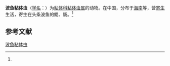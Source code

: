 {{Speciesbox
| name = 波鱼粘体虫
| status = 
| status_system = 
| image = 
| genus = Myxosoma
| species = rasborae
| authority = (Chen, 1998)<ref name='id9342'>{{cite web| url =http://www.bioinfo.cn/db05/BjdwSpecies.php?action=view&id=9342| title =波鱼粘体虫| work =《中国动物物种编目数据库》| publisher =中国科学院微生物研究所| author =中国科学院动物研究所| accessdate =2009-04-16| deadurl =yes| archiveurl =https://web.archive.org/web/20160305021605/http://www.bioinfo.cn/db05/BjdwSpecies.php?action=view&id=9342| archivedate =2016-03-05}}</ref>
}}

'''波鱼粘体虫'''（[[学名|学名]]：{{lang|la|''Myxosoma rasborae''}}）为[[粘体科|粘体科]][[粘体虫属|粘体虫属]]的动物。在中国，分布于[[海南|海南]]等，营[[寄生|寄生]]生活，寄生在头条波鱼的鳃、肠。<ref name='id9342'/>

== 参考文献 ==
{{reflist}}

{{Wikispecies|Myxosoma rasborae}}

[[Category:粘体虫属|波鱼粘体虫]]


{{Cnidarian-stub}}